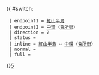 {{ #switch: {{{format|}}}
  | endpoint1 = [[紅山半島]]
  | endpoint2 = [[中環]]（[[會所街]]）
  | direction = 2
  | status = {{HK Bus Status|P}}
  | inline = [[紅山半島]] ↔ [[中環]]（[[會所街]]）
  | normal =
  | full =
}}<noinclude>[[category:港島居民巴士路線模板|5]]</noinclude>